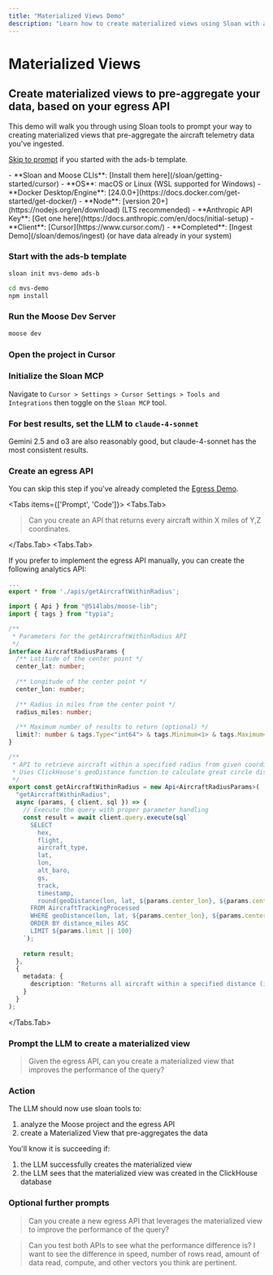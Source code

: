 ```yaml
---
title: "Materialized Views Demo"
description: "Learn how to create materialized views using Sloan with a step-by-step TypeScript example"
---
```




# Materialized Views

## Create materialized views to pre-aggregate your data, based on your egress API

This demo will walk you through using Sloan tools to prompt your way to creating materialized views that pre-aggregate the aircraft telemetry data you've ingested.

[Skip to prompt](#prompt-the-llm-to-create-a-materialized-view) if you started with the ads-b template.

<Callout type="info" title="Prerequisites">
- **Sloan and Moose CLIs**: [Install them here](/sloan/getting-started/cursor)
- **OS**: macOS or Linux (WSL supported for Windows)
- **Docker Desktop/Engine**: [24.0.0+](https://docs.docker.com/get-started/get-docker/)
- **Node**: [version 20+](https://nodejs.org/en/download) (LTS recommended)
- **Anthropic API Key**: [Get one here](https://docs.anthropic.com/en/docs/initial-setup)
- **Client**: [Cursor](https://www.cursor.com/) 
- **Completed**: [Ingest Demo](/sloan/demos/ingest) (or have data already in your system)
</Callout>

<Steps>

### Start with the ads-b template

```bash filename="Terminal" copy
sloan init mvs-demo ads-b
```

```bash filename="Terminal" copy
cd mvs-demo
npm install
```

### Run the Moose Dev Server

```bash filename="Terminal" copy
moose dev 
```

### Open the project in Cursor

### Initialize the Sloan MCP

Navigate to `Cursor > Settings > Cursor Settings > Tools and Integrations` then toggle on the `Sloan MCP` tool.

### For best results, set the LLM to `claude-4-sonnet`

Gemini 2.5 and o3 are also reasonably good, but claude-4-sonnet has the most consistent results.

### Create an egress API

You can skip this step if you've already completed the [Egress Demo](/sloan/demos/egress).

<Tabs items={['Prompt', 'Code']}>
<Tabs.Tab>

> Can you create an API that returns every aircraft within X miles of Y,Z coordinates.

</Tabs.Tab>
<Tabs.Tab>

If you prefer to implement the egress API manually, you can create the following analytics API:

```typescript filename="app/index.ts"
...
export * from './apis/getAircraftWithinRadius';

```


```typescript filename="app/apis/getAircraftWithinRadius.ts"
import { Api } from "@514labs/moose-lib";
import { tags } from "typia";

/**
 * Parameters for the getAircraftWithinRadius API
 */
interface AircraftRadiusParams {
  /** Latitude of the center point */
  center_lat: number;
  
  /** Longitude of the center point */
  center_lon: number;
  
  /** Radius in miles from the center point */
  radius_miles: number;
  
  /** Maximum number of results to return (optional) */
  limit?: number & tags.Type<"int64"> & tags.Minimum<1> & tags.Maximum<1000>;
}

/**
 * API to retrieve aircraft within a specified radius from given coordinates
 * Uses ClickHouse's geoDistance function to calculate great circle distance
 */
export const getAircraftWithinRadius = new Api<AircraftRadiusParams>(
  "getAircraftWithinRadius",
  async (params, { client, sql }) => {
    // Execute the query with proper parameter handling
    const result = await client.query.execute(sql`
      SELECT 
        hex,
        flight,
        aircraft_type,
        lat,
        lon,
        alt_baro,
        gs,
        track,
        timestamp,
        round(geoDistance(lon, lat, ${params.center_lon}, ${params.center_lat}) * 0.000621371, 2) as distance_miles
      FROM AircraftTrackingProcessed 
      WHERE geoDistance(lon, lat, ${params.center_lon}, ${params.center_lat}) * 0.000621371 <= ${params.radius_miles}
      ORDER BY distance_miles ASC
      LIMIT ${params.limit || 100}
    `);
    
    return result;
  },
  {
    metadata: {
      description: "Returns all aircraft within a specified distance (in miles) from given coordinates"
    }
  }
);
```

</Tabs.Tab>
</Tabs>

### Prompt the LLM to create a materialized view

> Given the egress API, can you create a materialized view that improves the performance of the query?

### Action

The LLM should now use sloan tools to:
1. analyze the Moose project and the egress API
2. create a Materialized View that pre-aggregates the data

You'll know it is succeeding if:
1. the LLM successfully creates the materialized view
2. the LLM sees that the materialized view was created in the ClickHouse database

### Optional further prompts

> Can you create a new egress API that leverages the materialized view to improve the performance of the query?

> Can you test both APIs to see what the performance difference is?
> I want to see the difference in speed, number of rows read, amount of data read, compute, and other vectors you think are pertinent.

</Steps>
